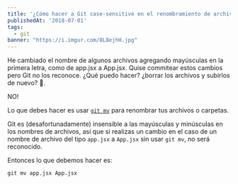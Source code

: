 ```yaml
---
title: '¿Cómo hacer a Git case-sensitive en el renombramiento de archivos?'
publishedAt: '2018-07-01'
tags:
  - git
banner: "https://i.imgur.com/8L8ejhH.jpg"
---
```


He cambiado el nombre de algunos archivos agregando mayúsculas en la primera letra, como de app.jsx a App.jsx. Quise commitear estos cambios pero Git no los reconoce. ¿Qué puedo hacer? ¿borrar los archivos y subirlos de nuevo? 🤔.

NO!

Lo que debes hacer es usar [`git mv`](https://git-scm.com/docs/git-mv) para renombrar tus archivos o carpetas.

Git es (desafortunadamente) insensible a las mayúsculas y minúsculas en los nombres de archivos, así que si realizas un cambio en el caso de un nombre de archivo del tipo `app.jsx` a `App.jsx` sin usar `git mv`, no será reconocido.

Entonces lo que debemos hacer es:

```shell
git mv app.jsx App.jsx
```
